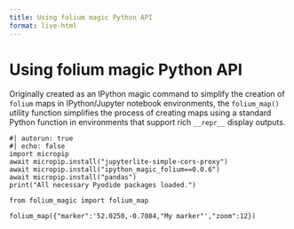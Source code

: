 ```yaml
---
title: Using folium magic Python API
format: live-html
---
```

# Using folium magic Python API

Originally created as an IPython magic command to simplify the creation of `folium` maps in IPython/Jupyter notebook environments, the `folium_map()` utility function simplifies the process of creating maps using a standard Python function in environments that support rich `__repr__` display outputs.

```pyodide
#| autorun: true
#| echo: false
import micropip
await micropip.install("jupyterlite-simple-cors-proxy")
await micropip.install("ipython_magic_folium==0.0.6")
await micropip.install("pandas")
print("All necessary Pyodide packages loaded.")
```

```pyodide
from folium_magic import folium_map

folium_map({"marker":'52.0250,-0.7084,"My marker"',"zoom":12})
```